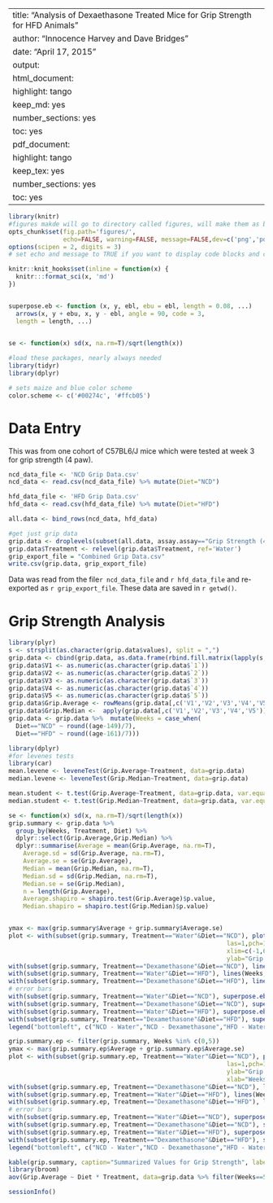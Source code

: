 
---
title: "Analysis of Dexaethasone Treated Mice for Grip Strength for HFD Animals"
author: "Innocence Harvey and Dave Bridges"
date: "April 17, 2015"
output:
  html_document:
    highlight: tango
    keep_md: yes
    number_sections: yes
    toc: yes
  pdf_document:
    highlight: tango
    keep_tex: yes
    number_sections: yes
    toc: yes
---

```r
library(knitr)
#figures makde will go to directory called figures, will make them as both png and pdf files 
opts_chunk$set(fig.path='figures/',
               echo=FALSE, warning=FALSE, message=FALSE,dev=c('png','pdf'))
options(scipen = 2, digits = 3)
# set echo and message to TRUE if you want to display code blocks and code output respectively

knitr::knit_hooks$set(inline = function(x) {
  knitr:::format_sci(x, 'md')
})


superpose.eb <- function (x, y, ebl, ebu = ebl, length = 0.08, ...)
  arrows(x, y + ebu, x, y - ebl, angle = 90, code = 3,
  length = length, ...)

  
se <- function(x) sd(x, na.rm=T)/sqrt(length(x))

#load these packages, nearly always needed
library(tidyr)
library(dplyr)

# sets maize and blue color scheme
color.scheme <- c('#00274c', '#ffcb05')
```


# Data Entry 
This was from one cohort of C57BL6/J mice which were tested at week 3 for grip strength (4 paw).

```r
ncd_data_file <- 'NCD Grip Data.csv'
ncd_data <- read.csv(ncd_data_file) %>% mutate(Diet="NCD")

hfd_data_file <- 'HFD Grip Data.csv'
hfd_data <- read.csv(hfd_data_file) %>% mutate(Diet="HFD")

all.data <- bind_rows(ncd_data, hfd_data)

#get just grip data
grip.data <- droplevels(subset(all.data, assay.assay=="Grip Strength (4 Paw)"))
grip.data$Treatment <- relevel(grip.data$Treatment, ref='Water')
grip_export_file = "Combined Grip Data.csv"
write.csv(grip.data, grip_export_file)
```

Data was read from the file`r ncd_data_file` and `r hfd_data_file` and re-exported as `r grip_export_file`.  These data are saved in `r getwd()`.


# Grip Strength Analysis

```r
library(plyr)
s <- strsplit(as.character(grip.data$values), split = ",")
grip.data <- cbind(grip.data, as.data.frame(rbind.fill.matrix(lapply(s, t))))
grip.data$V1 <- as.numeric(as.character(grip.data$`1`))
grip.data$V2 <- as.numeric(as.character(grip.data$`2`))
grip.data$V3 <- as.numeric(as.character(grip.data$`3`))
grip.data$V4 <- as.numeric(as.character(grip.data$`4`))
grip.data$V5 <- as.numeric(as.character(grip.data$`5`))
grip.data$Grip.Average <- rowMeans(grip.data[,c('V1','V2','V3','V4','V5')], na.rm=T)/1000
grip.data$Grip.Median <-  apply(grip.data[,c('V1','V2','V3','V4','V5')], 1, function(x) median(x, na.rm=T))/1000
grip.data <- grip.data %>%  mutate(Weeks = case_when(
  Diet=="NCD" ~ round((age-149)/7),
  Diet=="HFD" ~ round((age-161)/7)))
```


```r
library(dplyr)
#for levenes tests
library(car)
mean.levene <- leveneTest(Grip.Average~Treatment, data=grip.data)
median.levene <- leveneTest(Grip.Median~Treatment, data=grip.data)

mean.student <- t.test(Grip.Average~Treatment, data=grip.data, var.equal=T)
median.student <- t.test(Grip.Median~Treatment, data=grip.data, var.equal=T)

se <- function(x) sd(x, na.rm=T)/sqrt(length(x))
grip.summary <- grip.data %>%
  group_by(Weeks, Treatment, Diet) %>%
  dplyr::select(Grip.Average,Grip.Median) %>%
  dplyr::summarise(Average = mean(Grip.Average, na.rm=T),
    Average.sd = sd(Grip.Average, na.rm=T),
    Average.se = se(Grip.Average),
    Median = mean(Grip.Median, na.rm=T),
    Median.sd = sd(Grip.Median, na.rm=T),
    Median.se = se(Grip.Median),
    n = length(Grip.Average),
    Average.shapiro = shapiro.test(Grip.Average)$p.value,
    Median.shapiro = shapiro.test(Grip.Median)$p.value)


ymax <- max(grip.summary$Average + grip.summary$Average.se)
plot <- with(subset(grip.summary, Treatment=="Water"&Diet=="NCD"), plot(Weeks, Average, ylim=c(0,ymax), 
                                                            las=1,pch=19,type="l",
                                                            xlim=c(-1,6),
                                                            ylab="Grip Strength (N)"))
with(subset(grip.summary, Treatment=="Dexamethasone"&Diet=="NCD"), lines(Weeks, Average, col='red'))
with(subset(grip.summary, Treatment=="Water"&Diet=="HFD"), lines(Weeks, Average, col='black',lty=2))
with(subset(grip.summary, Treatment=="Dexamethasone"&Diet=="HFD"), lines(Weeks, Average, col='red',lty=2))
# error bars
with(subset(grip.summary, Treatment=="Water"&Diet=="NCD"), superpose.eb(Weeks, Average, Average.se))
with(subset(grip.summary, Treatment=="Dexamethasone"&Diet=="NCD"), superpose.eb(Weeks, Average, Average.se, col='red'))
with(subset(grip.summary, Treatment=="Water"&Diet=="HFD"), superpose.eb(Weeks, Average, Average.se))
with(subset(grip.summary, Treatment=="Dexamethasone"&Diet=="HFD"), superpose.eb(Weeks, Average, Average.se, col='red'))
legend("bottomleft", c("NCD - Water","NCD - Dexamethasone","HFD - Water","HFD - Dexamethasone"), lty=c(1,1,2,2), col=c('black','red','black','red'), bty='n')

grip.summary.ep <- filter(grip.summary, Weeks %in% c(0,5))
ymax <- max(grip.summary.ep$Average + grip.summary.ep$Average.se)
plot <- with(subset(grip.summary.ep, Treatment=="Water"&Diet=="NCD"), plot(Weeks, Average, ylim=c(0,ymax), 
                                                            las=1,pch=19,type="l",
                                                            ylab="Grip Strength (N)",
                                                            xlab="Weeks of Dexamethasone"))
with(subset(grip.summary.ep, Treatment=="Dexamethasone"&Diet=="NCD"), lines(Weeks, Average, col='red'))
with(subset(grip.summary.ep, Treatment=="Water"&Diet=="HFD"), lines(Weeks, Average, col='black',lty=2))
with(subset(grip.summary.ep, Treatment=="Dexamethasone"&Diet=="HFD"), lines(Weeks, Average, col='red',lty=2))
# error bars
with(subset(grip.summary.ep, Treatment=="Water"&Diet=="NCD"), superpose.eb(Weeks, Average, Average.se))
with(subset(grip.summary.ep, Treatment=="Dexamethasone"&Diet=="NCD"), superpose.eb(Weeks, Average, Average.se, col='red'))
with(subset(grip.summary.ep, Treatment=="Water"&Diet=="HFD"), superpose.eb(Weeks, Average, Average.se))
with(subset(grip.summary.ep, Treatment=="Dexamethasone"&Diet=="HFD"), superpose.eb(Weeks, Average, Average.se, col='red'))
legend("bottomleft", c("NCD - Water","NCD - Dexamethasone","HFD - Water","HFD - Dexamethasone"), lty=c(1,1,2,2), col=c('black','red','black','red'), bty='n')
```


```r

kable(grip.summary, caption="Summarized Values for Grip Strength", label="tab:summary-statistics", digits=3)
library(broom)
aov(Grip.Average ~ Diet * Treatment, data=grip.data %>% filter(Weeks==5)) %>% tidy() %>% kable(caption="ANOVA for Grip strength after 3 weeks of treatment")
```




```r
sessionInfo()
```